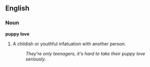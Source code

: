 ==English==
===Noun===
'''puppy love'''
# A childish or youthful infatuation with another person.
#: ''They're only teenagers, it's hard to take their puppy love seriously.''